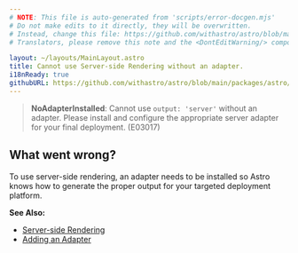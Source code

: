 ```yaml
---
# NOTE: This file is auto-generated from 'scripts/error-docgen.mjs'
# Do not make edits to it directly, they will be overwritten.
# Instead, change this file: https://github.com/withastro/astro/blob/main/packages/astro/src/core/errors/errors-data.ts
# Translators, please remove this note and the <DontEditWarning/> component.

layout: ~/layouts/MainLayout.astro
title: Cannot use Server-side Rendering without an adapter.
i18nReady: true
githubURL: https://github.com/withastro/astro/blob/main/packages/astro/src/core/errors/errors-data.ts
---
```


<DontEditWarning />


> **NoAdapterInstalled**: Cannot use `output: 'server'` without an adapter. Please install and configure the appropriate server adapter for your final deployment. (E03017)

## What went wrong?
To use server-side rendering, an adapter needs to be installed so Astro knows how to generate the proper output for your targeted deployment platform.

**See Also:**
-  [Server-side Rendering](/en/guides/server-side-rendering/)
-  [Adding an Adapter](/en/guides/server-side-rendering/#adding-an-adapter)


